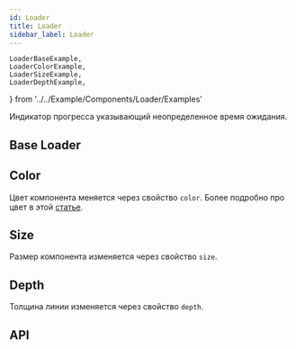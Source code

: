```yaml
---
id: Loader
title: Loader
sidebar_label: Loader
---
```


	LoaderBaseExample,
    LoaderColorExample,
    LoaderSizeExample,
    LoaderDepthExample,
} from '../../Example/Components/Loader/Examples'

Индикатор прогресса указывающий неопределенное время ожидания.

## Base Loader

<LoaderBaseExample />

## Color

Цвет компонента меняется через свойство `color`. Более подробно про цвет в этой [статье](/docs/styles/color#props-color).

<LoaderColorExample />

## Size

Размер компонента изменяется через свойство `size`.

<LoaderSizeExample />

## Depth

Толщина линии изменяется через свойство `depth`.

<LoaderDepthExample />

## API

<ApiDoc name='Loader' />